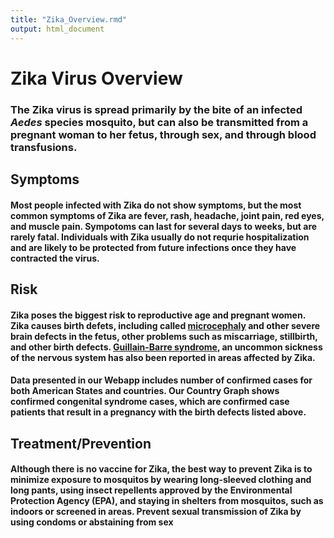 ```yaml
---
title: "Zika_Overview.rmd"
output: html_document
---
```



# Zika Virus Overview
  
### The Zika virus is spread primarily by the bite of an infected *Aedes* species mosquito, but can also be transmitted from a pregnant woman to her fetus, through sex, and through blood transfusions. 
  
## Symptoms
  
#### Most people infected with Zika do not show symptoms, but the most common symptoms of Zika are fever, rash, headache, joint pain, red eyes, and muscle pain. Sympotoms can last for several days to weeks, but are rarely fatal. Individuals with Zika usually do not requrie hospitalization and are likely to be protected from future infections once they have contracted the virus. 
  
## Risk

#### Zika poses the biggest risk to reproductive age and pregnant women. Zika causes birth defets, including called [microcephaly][id] and other severe brain defects in the fetus, other problems such as miscarriage, stillbirth, and other birth defects.  [Guillain-Barre syndrome][id2], an uncommon sickness of the nervous system has also been reported in areas affected by Zika. 
  
#### Data presented in our Webapp includes number of confirmed cases for both American States and countries. Our Country Graph shows confirmed congenital syndrome cases, which are confirmed case patients that result in a pregnancy with the birth defects listed above. 
  
## Treatment/Prevention

#### Although there is no vaccine for Zika, the best way to prevent Zika is to minimize exposure to mosquitos by wearing long-sleeved clothing and long pants, using insect repellents approved by the Environmental Protection Agency (EPA), and staying in shelters from mosquitos, such as indoors or screened in areas. Prevent sexual transmission of Zika by using condoms or abstaining from sex

[id]: https://www.cdc.gov/ncbddd/birthdefects/microcephaly.html
[id2]: https://www.cdc.gov/zika/healtheffects/gbs-qa.html


